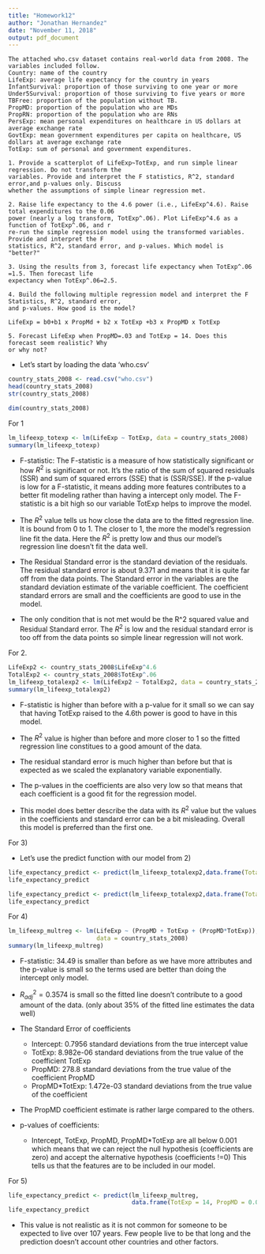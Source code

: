 ```yaml
---
title: "Homework12"
author: "Jonathan Hernandez"
date: "November 11, 2018"
output: pdf_document
---
```


    The attached who.csv dataset contains real-world data from 2008. The variables included follow.
    Country: name of the country
    LifeExp: average life expectancy for the country in years
    InfantSurvival: proportion of those surviving to one year or more
    Under5Survival: proportion of those surviving to five years or more
    TBFree: proportion of the population without TB.
    PropMD: proportion of the population who are MDs
    PropRN: proportion of the population who are RNs
    PersExp: mean personal expenditures on healthcare in US dollars at average exchange rate
    GovtExp: mean government expenditures per capita on healthcare, US dollars at average exchange rate
    TotExp: sum of personal and government expenditures.
    
    1. Provide a scatterplot of LifeExp~TotExp, and run simple linear regression. Do not transform the
    variables. Provide and interpret the F statistics, R^2, standard error,and p-values only. Discuss
    whether the assumptions of simple linear regression met.
    
    2. Raise life expectancy to the 4.6 power (i.e., LifeExp^4.6). Raise total expenditures to the 0.06
    power (nearly a log transform, TotExp^.06). Plot LifeExp^4.6 as a function of TotExp^.06, and r
    re-run the simple regression model using the transformed variables. Provide and interpret the F
    statistics, R^2, standard error, and p-values. Which model is "better?"
    
    3. Using the results from 3, forecast life expectancy when TotExp^.06 =1.5. Then forecast life
    expectancy when TotExp^.06=2.5.
    
    4. Build the following multiple regression model and interpret the F Statistics, R^2, standard error,
    and p-values. How good is the model?
    
    LifeExp = b0+b1 x PropMd + b2 x TotExp +b3 x PropMD x TotExp
    
    5. Forecast LifeExp when PropMD=.03 and TotExp = 14. Does this forecast seem realistic? Why
    or why not?
    
- Let's start by loading the data 'who.csv'

```r
country_stats_2008 <- read.csv("who.csv")
head(country_stats_2008)
str(country_stats_2008)

dim(country_stats_2008)
```

For 1

```r
lm_lifeexp_totexp <- lm(LifeExp ~ TotExp, data = country_stats_2008)
summary(lm_lifeexp_totexp)
```

- F-statistic: The F-statistic is a measure of how statistically significant or how $R^2$ is significant or not. It's the ratio of the sum of squared residuals (SSR) and sum of squared errors (SSE)
that is (SSR/SSE). If the p-value is low for a F-statistic, it means adding more features contributes to a better fit modeling
rather than having a intercept only model. The F-statistic is a bit high so our variable TotExp helps to improve the model.

- The $R^2$ value tells us how close the data are to the fitted regression line. It is bound from 0 to 1.
The closer to 1, the more the model's regression line fit the data. Here the $R^2$ is pretty low and thus our model's
regression line doesn't fit the data well.

- The Residual Standard error is the standard deviation of the residuals. The residual standard error is about 9.371 and means that it is quite far off from the data points. The Standard error in the variables are the standard deviation estimate of the variable coefficient. The coefficient standard errors are small and the coefficients are good to use in the model.

- The only condition that is not met would be the R^2 squared value and Residual Standard error. The $R^2$ is low and the 
residual standard error is too off from the data points so simple linear regression will not work.

For 2.

```r
LifeExp2 <- country_stats_2008$LifeExp^4.6
TotalExp2 <- country_stats_2008$TotExp^.06
lm_lifeexp_totalexp2 <- lm(LifeExp2 ~ TotalExp2, data = country_stats_2008)
summary(lm_lifeexp_totalexp2)
```

- F-statistic is higher than before with a p-value for it small so we can say that having TotExp raised to the 4.6th power is good to have in this model.

- The $R^2$ value is higher than before and more closer to 1 so the fitted regression line constitues to a good amount of the data.

- The residual standard error is much higher than before but that is expected as we scaled the explanatory variable exponentially. 

- The p-values in the coefficients are also very low so that means that each coefficient is a good fit for the regression model.

- This model does better describe the data with its $R^2$ value but the values in the coefficients and standard error can be a bit misleading. Overall this model is preferred than the first one.

For 3)

- Let's use the predict function with our model from 2)

```r
life_expectancy_predict <- predict(lm_lifeexp_totalexp2,data.frame(TotalExp2 = 1.5))
life_expectancy_predict

life_expectancy_predict <- predict(lm_lifeexp_totalexp2,data.frame(TotalExp2 = 2.5))
life_expectancy_predict
```

For 4)

```r
lm_lifeexp_multreg <- lm(LifeExp ~ (PropMD + TotExp + (PropMD*TotExp)),
                         data = country_stats_2008)
summary(lm_lifeexp_multreg)
```

- F-statistic: 34.49 is smaller than before as we have more attributes and the p-value is small
so the terms used are better than doing the intercept only model.

- $R^2_{adj} = 0.3574$ is small so the fitted line doesn't contribute to a good amount of the data.
(only about 35% of the fitted line estimates the data well)

- The Standard Error of coefficients

    - Intercept: 0.7956 standard deviations from the true intercept value
    - TotExp: 8.982e-06 standard deviations from the true value of the coefficient TotExp
    - PropMD: 278.8 standard deviations from the true value of the coefficient PropMD
    - PropMD*TotExp: 1.472e-03 standard deviations from the true value of the coefficient

- The PropMD coefficient estimate is rather large compared to the others.

- p-values of coefficients:

    - Intercept, TotExp, PropMD, PropMD*TotExp are all below 0.001 which means that we can reject
    the null hypothesis (coefficients are zero) and accept the alternative hypothesis (coefficients !=0)
    This tells us that the features are to be included in our model.
    
For 5)

```r
life_expectancy_predict <- predict(lm_lifeexp_multreg,
                                   data.frame(TotExp = 14, PropMD = 0.03))
life_expectancy_predict
```

- This value is not realistic as it is not common for someone to be expected to live over 107 years.
Few people live to be that long and the prediction doesn't account other countries and other factors.